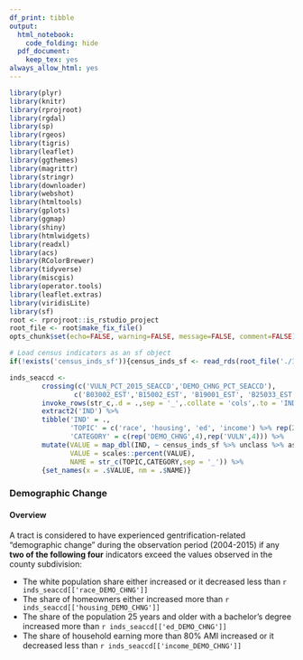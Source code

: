 ```yaml
---
df_print: tibble
output:
  html_notebook:
    code_folding: hide
  pdf_document:
    keep_tex: yes
always_allow_html: yes
---
```



```r
library(plyr)
library(knitr)
library(rprojroot)
library(rgdal)
library(sp)
library(rgeos)
library(tigris)
library(leaflet)
library(ggthemes)
library(magrittr)
library(stringr)
library(downloader)
library(webshot)
library(htmltools)
library(gplots)
library(ggmap)
library(shiny)
library(htmlwidgets)
library(readxl)
library(acs)
library(RColorBrewer)
library(tidyverse)
library(miscgis)
library(operator.tools)
library(leaflet.extras)
library(viridisLite)
library(sf)
root <- rprojroot::is_rstudio_project
root_file <- root$make_fix_file()
opts_chunk$set(echo=FALSE, warning=FALSE, message=FALSE, comment=FALSE)
```

```r

# Load census indicators as an sf object
if(!exists('census_inds_sf')){census_inds_sf <- read_rds(root_file('./1-data/5-tidy/coo-acs-inds-not-acs-sf.rds'))}

inds_seaccd <- 
        crossing(c('VULN_PCT_2015_SEACCD','DEMO_CHNG_PCT_SEACCD'),
                c('B03002_EST','B15002_EST', 'B19001_EST', 'B25033_EST')) %>% 
        invoke_rows(str_c,.d = .,sep = '_',.collate = 'cols',.to = 'IND') %>% 
        extract2('IND') %>% 
        tibble('IND' = .,
               'TOPIC' = c('race', 'housing', 'ed', 'income') %>% rep(2),
               'CATEGORY' = c(rep('DEMO_CHNG',4),rep('VULN',4))) %>% 
        mutate(VALUE = map_dbl(IND, ~ census_inds_sf %>% unclass %>% as_tibble %>% select(matches(.x)) %>% slice(1) %>% extract2(1)),
               VALUE = scales::percent(VALUE),
               NAME = str_c(TOPIC,CATEGORY,sep = '_')) %>% 
        {set_names(x = .$VALUE, nm = .$NAME)}
```

### Demographic Change {-}

#### Overview

A tract is considered to have experienced gentrification-related "demographic change" during the observation period (2004-2015) if any **two of the following four** indicators exceed the values observed in the county subdivision:

  * The white population share either increased or it decreased less than `r inds_seaccd[['race_DEMO_CHNG']]`
  * The share of homeowners either increased more than `r inds_seaccd[['housing_DEMO_CHNG']]`
  * The share of the population 25 years and older with a bachelor’s degree increased more
than `r inds_seaccd[['ed_DEMO_CHNG']]`
  * The share of household earning more than 80% AMI increased or it decreased less than `r inds_seaccd[['income_DEMO_CHNG']]`